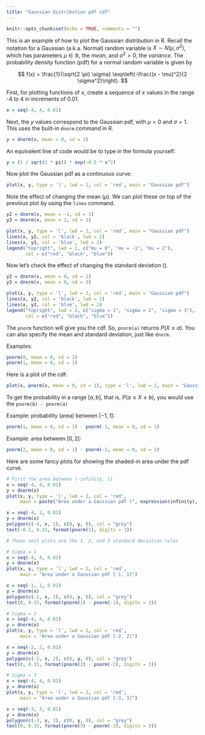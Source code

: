 ---
title: "Gaussian Distribution pdf cdf"
---

```{r setup, include=FALSE}
knitr::opts_chunk$set(echo = TRUE, comments = "")
```

This is an example of how to plot the Gaussian distribution in R. Recall the notation for a Gaussian (a.k.a. Normal) random variable is $X \sim N(\mu, \sigma^2)$, which has parameters $\mu \in \mathbb{R}$, the _mean_, and $\sigma^2 > 0$, the _variance_. The probability density function (pdf) for a normal random variable is given by

$$
f(x) = \frac{1}{\sqrt{2 \pi} \sigma} \exp\left(-\frac{(x - \mu)^2}{2 \sigma^2}\right).
$$

First, for plotting functions of $x$, create a sequence of $x$ values in the range -4 to 4 in increments of 0.01.
```{r}
x = seq(-4, 4, 0.01)
```

Next, the $y$ values correspond to the Gaussian pdf, with $\mu = 0$ and $\sigma = 1$. This uses the built-in `dnorm` command in R.
```{r}
y = dnorm(x, mean = 0, sd = 1)
```

An equivalent line of code would be to type in the formula yourself:
```{r}
y = (1 / sqrt(2 * pi)) * exp(-0.5 * x^2)
```

Now plot the Gaussian pdf as a continuous curve:
```{r}
plot(x, y, type = 'l', lwd = 2, col = 'red', main = "Gaussian pdf")
```

Note the effect of changing the mean ($\mu$). We can plot these on top of the previous plot by using the `lines` command.

```{r}
y2 = dnorm(x, mean = -1, sd = 1)
y3 = dnorm(x, mean = 2, sd = 1)

plot(x, y, type = 'l', lwd = 2, col = 'red', main = "Gaussian pdf")
lines(x, y2, col = 'black', lwd = 2)
lines(x, y3, col = 'blue', lwd = 2)
legend("topright", lwd = 2, c("mu = 0", "mu = -1", "mu = 2"),
       col = c("red", "black", "blue"))
```

Now let's check the effect of changing the standard deviation (\sigma).
```{r}
y2 = dnorm(x, mean = 0, sd = 2)
y3 = dnorm(x, mean = 0, sd = 3)

plot(x, y, type = 'l', lwd = 2, col = 'red', main = "Gaussian pdf")
lines(x, y2, col = 'black', lwd = 2)
lines(x, y3, col = 'blue', lwd = 2)
legend("topright", lwd = 2, c("sigma = 1", "sigma = 2", "sigma = 3"),
       col = c("red", "black", "blue"))
```

The `pnorm` function will give you the cdf. So, `pnorm(a)` returns $P(X \leq a)$. You can also specify the mean and standard deviation, just like `dnorm`.

Examples:
```{r}
pnorm(0, mean = 0, sd = 1)
pnorm(1, mean = 0, sd = 1)
```

Here is a plot of the cdf:
```{r}
plot(x, pnorm(x, mean = 0, sd = 1), type = 'l', lwd = 2, main = "Gaussian cdf")
```

To get the probability in a range $[a, b]$, that is, $P(a \leq X \leq b)$, you would use the `pnorm(b) - pnorm(a)`

Example: probability (area) between $[-1, 1]$:
```{r}
pnorm(1, mean = 0, sd = 1) - pnorm(-1, mean = 0, sd = 1)
```

Example: area between $[0, 2]$:
```{r}
pnorm(2, mean = 0, sd = 1) - pnorm(-2, mean = 0, sd = 1)
```

Here are some fancy plots for showing the shaded-in area under the pdf curve.
```{r}
# First the area between (-infinity, 1]
x = seq(-4, 4, 0.01)
y = dnorm(x)
plot(x, y, type = 'l', lwd = 2, col = 'red',
     main = paste("Area under a Gaussian pdf (", expression(infinity), ", 1)"))

x = seq(-4, 1, 0.01)
y = dnorm(x)
polygon(c(-4, x, 1), c(0, y, 0), col = "grey")
text(-0.1, 0.15, format(pnorm(1), digits = 3))

# These next plots are the 1, 2, and 3 standard deviation rules

# Sigma = 1
x = seq(-4, 4, 0.01)
y = dnorm(x)
plot(x, y, type = 'l', lwd = 2, col = 'red',
     main = "Area under a Gaussian pdf [-1, 1]")

x = seq(-1, 1, 0.01)
y = dnorm(x)
polygon(c(-1, x, 1), c(0, y, 0), col = "grey")
text(0, 0.15, format(pnorm(1) - pnorm(-1), digits = 3))

# Sigma = 2
x = seq(-4, 4, 0.01)
y = dnorm(x)
plot(x, y, type = 'l', lwd = 2, col = 'red',
     main = "Area under a Gaussian pdf [-2, 2]")

x = seq(-2, 2, 0.01)
y = dnorm(x)
polygon(c(-2, x, 2), c(0, y, 0), col = "grey")
text(0, 0.15, format(pnorm(2) - pnorm(-2), digits = 3))

# Sigma = 3
x = seq(-4, 4, 0.01)
y = dnorm(x)
plot(x, y, type = 'l', lwd = 2, col = 'red',
     main = "Area under a Gaussian pdf [-3, 3]")

x = seq(-3, 3, 0.01)
y = dnorm(x)
polygon(c(-3, x, 3), c(0, y, 0), col = "grey")
text(0, 0.15, format(pnorm(3) - pnorm(-3), digits = 3))
```